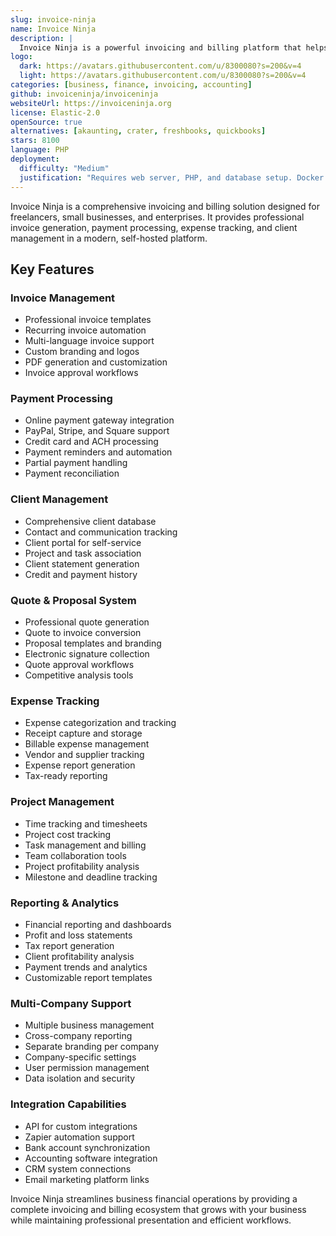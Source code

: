 ```yaml
---
slug: invoice-ninja
name: Invoice Ninja
description: |
  Invoice Ninja is a powerful invoicing and billing platform that helps businesses create professional invoices, track payments, and manage client relationships.
logo:
  dark: https://avatars.githubusercontent.com/u/8300080?s=200&v=4
  light: https://avatars.githubusercontent.com/u/8300080?s=200&v=4
categories: [business, finance, invoicing, accounting]
github: invoiceninja/invoiceninja
websiteUrl: https://invoiceninja.org
license: Elastic-2.0
openSource: true
alternatives: [akaunting, crater, freshbooks, quickbooks]
stars: 8100
language: PHP
deployment:
  difficulty: "Medium"
  justification: "Requires web server, PHP, and database setup. Docker deployment available but needs proper configuration for email, payments, and security features."
---
```


Invoice Ninja is a comprehensive invoicing and billing solution designed for freelancers, small businesses, and enterprises. It provides professional invoice generation, payment processing, expense tracking, and client management in a modern, self-hosted platform.

## Key Features

### Invoice Management

- Professional invoice templates
- Recurring invoice automation
- Multi-language invoice support
- Custom branding and logos
- PDF generation and customization
- Invoice approval workflows

### Payment Processing

- Online payment gateway integration
- PayPal, Stripe, and Square support
- Credit card and ACH processing
- Payment reminders and automation
- Partial payment handling
- Payment reconciliation

### Client Management

- Comprehensive client database
- Contact and communication tracking
- Client portal for self-service
- Project and task association
- Client statement generation
- Credit and payment history

### Quote & Proposal System

- Professional quote generation
- Quote to invoice conversion
- Proposal templates and branding
- Electronic signature collection
- Quote approval workflows
- Competitive analysis tools

### Expense Tracking

- Expense categorization and tracking
- Receipt capture and storage
- Billable expense management
- Vendor and supplier tracking
- Expense report generation
- Tax-ready reporting

### Project Management

- Time tracking and timesheets
- Project cost tracking
- Task management and billing
- Team collaboration tools
- Project profitability analysis
- Milestone and deadline tracking

### Reporting & Analytics

- Financial reporting and dashboards
- Profit and loss statements
- Tax report generation
- Client profitability analysis
- Payment trends and analytics
- Customizable report templates

### Multi-Company Support

- Multiple business management
- Cross-company reporting
- Separate branding per company
- Company-specific settings
- User permission management
- Data isolation and security

### Integration Capabilities

- API for custom integrations
- Zapier automation support
- Bank account synchronization
- Accounting software integration
- CRM system connections
- Email marketing platform links

Invoice Ninja streamlines business financial operations by providing a complete invoicing and billing ecosystem that grows with your business while maintaining professional presentation and efficient workflows.